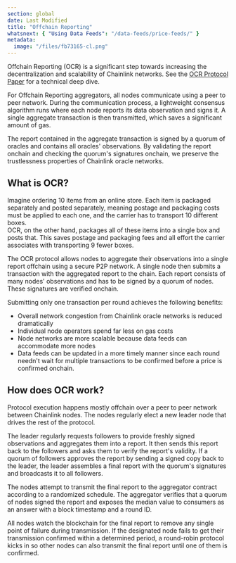 ```yaml
---
section: global
date: Last Modified
title: "Offchain Reporting"
whatsnext: { "Using Data Feeds": "/data-feeds/price-feeds/" }
metadata:
  image: "/files/fb73165-cl.png"
---
```



Offchain Reporting (OCR) is a significant step towards increasing the decentralization and scalability of Chainlink networks. See the [OCR Protocol Paper](https://research.chain.link/ocr.pdf) for a technical deep dive.

For Offchain Reporting aggregators, all nodes communicate using a peer to peer network. During the communication process, a lightweight consensus algorithm runs where each node reports its data observation and signs it. A single aggregate transaction is then transmitted, which saves a significant amount of gas.

The report contained in the aggregate transaction is signed by a quorum of oracles and contains all oracles' observations. By validating the report onchain and checking the quorum's signatures onchain, we preserve the trustlessness properties of Chainlink oracle networks.

## What is OCR?

<Aside type="note" title="A simple analogy">
  Imagine ordering 10 items from an online store. Each item is packaged separately and posted separately, meaning
  postage and packaging costs must be applied to each one, and the carrier has to transport 10 different boxes.
  <br />
  OCR, on the other hand, packages all of these items into a single box and posts that. This saves postage and packaging
  fees and all effort the carrier associates with transporting 9 fewer boxes.
</Aside>

The OCR protocol allows nodes to aggregate their observations into a single report offchain using a secure P2P network. A single node then submits a transaction with the aggregated report to the chain. Each report consists of many nodes' observations and has to be signed by a quorum of nodes. These signatures are verified onchain.

Submitting only one transaction per round achieves the following benefits:

- Overall network congestion from Chainlink oracle networks is reduced dramatically
- Individual node operators spend far less on gas costs
- Node networks are more scalable because data feeds can accommodate more nodes
- Data feeds can be updated in a more timely manner since each round needn't wait for multiple transactions to be confirmed before a price is confirmed onchain.

## How does OCR work?

Protocol execution happens mostly offchain over a peer to peer network between Chainlink nodes. The nodes regularly elect a new leader node that drives the rest of the protocol.

The leader regularly requests followers to provide freshly signed observations and aggregates them into a report. It then sends this report back to the followers and asks them to verify the report's validity. If a quorum of followers approves the report by sending a signed copy back to the leader, the leader assembles a final report with the quorum's signatures and broadcasts it to all followers.

The nodes attempt to transmit the final report to the aggregator contract according to a randomized schedule. The aggregator verifies that a quorum of nodes signed the report and exposes the median value to consumers as an answer with a block timestamp and a round ID.

All nodes watch the blockchain for the final report to remove any single point of failure during transmission. If the designated node fails to get their transmission confirmed within a determined period, a round-robin protocol kicks in so other nodes can also transmit the final report until one of them is confirmed.
